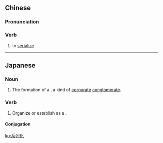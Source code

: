 ==Chinese==
{{zh-forms|type=21}}

===Pronunciation===
{{zh-pron
|m=xìlièhuà
|c=hai6 lit6 faa3
|cat=v
}}

===Verb===
{{zh-verb}}

# to [[serialize]]

----
==Japanese==
{{ja-kanjitab|けい|れつ|か|yomi=on}}

===Noun===
{{ja-noun|けいれつか}}

# The formation of a {{ja-r|系列|けいれつ}}, a kind of [[corporate]] [[conglomerate]].

===Verb===
{{ja-verb-suru|けいれつか}}

# Organize or establish as a {{ja-r|系列|けいれつ}}.

====Conjugation====
{{ja-suru|けいれつか}}

[[ko:系列化]]